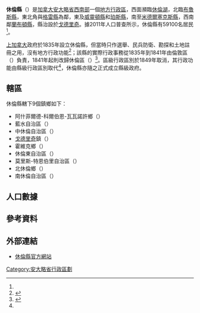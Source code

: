 {{noteTA
| 1 = zh-hans:休伦;zh-hk:曉倫;zh-mo:曉倫;zh-tw:休倫;
| 2 = zh-hans:米德尔塞克斯;zh-hk:美度息士;zh-mo:美度息士;zh-tw:米德爾塞克斯;
| 3 = zh-hans:戈德里奇;zh-hk:哥打列治;zh-mo:哥打列治;zh-tw:戈德里奇;
}}
{{Infobox settlement
|official_name           = 休倫縣
|native_name             = {{lang|en|Huron County}}
|settlement_type         = [[安大略省行政区划|县（上层次）]]
|nickname                =
|motto                   =
|image_skyline           = 
|imagesize               =
|image_caption           = 
|image_flag              =
|image_seal              =
|image_map               = Map of Ontario HURON.svg
|mapsize                 = 280px
|map_caption             = 休倫縣在安大略省的位置
|coordinates_display     = inline,title
|coordinates_region      = CA-ON
|subdivision_type        = 國家
|subdivision_type1       = [[加拿大行政區劃|省]]
|subdivision_name        = {{CAN}}
|subdivision_name1       = {{ON}}
|leader_title            = 
|leader_name             =
|established_title       = 成立
|established_date        = 1835年
|area_footnotes          = <ref name="cp2011a"/>
|area_total_km2          =
|area_land_km2           = 3399.63
|area_water_km2          =
|area_water_percent      =
|area_urban_km2          =
|population_as_of        = 2011年
|population_note         =
|population_total        = 59100
|population_footnotes    = <ref name="cp2011a">{{cite web |url=http://www12.statcan.gc.ca/census-recensement/2011/dp-pd/prof/details/page.cfm?Lang=E&Geo1=CD&Code1=3540&Geo2=PR&Code2=35&Data=Count&SearchText=huron&SearchType=Begins&SearchPR=35&B1=All&Custom=&TABID=1 |title=Huron County census profile |publisher=Statistics Canada |work=Canada 2011 Census |accessdate=2014-03-24 |archive-date=2016-09-14 |archive-url=https://web.archive.org/web/20160914102009/http://www12.statcan.gc.ca/census-recensement/2011/dp-pd/prof/details/page.cfm?Lang=E&Geo1=CD&Code1=3540&Geo2=PR&Code2=35&Data=Count&SearchText=huron&SearchType=Begins&SearchPR=35&B1=All&Custom=&TABID=1 |dead-url=no }}</ref>
|population_metro       =
|population_urban       =
|population_density_km2 = 17.4
|timezone               = [[北美東部時區|EST]]
|utc_offset             = −5
|timezone_DST           = [[北美東部時區|EDT]]
|utc_offset_DST         = −4
|latd=43 |latm=00 |latNS=N
|longd=81 |longm=30 |longEW=W
|elevation_m            =
|website                = [http://www.huroncounty.ca/ huroncounty.ca]
|footnotes              =
}}

'''休倫縣'''（{{lang-en|Huron County}}）是[[加拿大|加拿大]][[安大略省|安大略省]][[南安大略|西南部]]一個[[安大略省行政區劃|地方行政區]]，西面瀕臨[[休倫湖|休倫湖]]，北臨[[布魯斯縣|布魯斯縣]]，東北角與[[格雷縣_(安大略省)|格雷縣]]為鄰，東及[[威靈頓縣|威靈頓縣]]和[[珀斯縣|珀斯縣]]，南至[[米德爾塞克斯縣_(安大略省)|米德爾塞克斯縣]]，西南鄰[[蘭布頓縣|蘭布頓縣]]，縣治設於[[戈德里奇|戈德里奇]]。據2011年人口普查所示，休倫縣有59100名居民<ref name="cp2011a"/>。

[[上加拿大|上加拿大]]政府於1835年設立休倫縣，但當時只作選舉、民兵防衛、勘探和土地註冊之用，沒有地方行政功能<ref name="MoGS">{{cite web |url=http://www.archives.gov.on.ca/en/maps/ontario-districts.aspx |title=The Changing Shape of Ontario: Early Districts and Counties 1788-1899 |work=安大略省政府 |accessdate=2014-03-24 |date=2011-12-28 |archive-date=2014-03-05 |archive-url=https://web.archive.org/web/20140305172430/http://www.archives.gov.on.ca/en/maps/ontario-districts.aspx |dead-url=no }}</ref>；該縣的實際行政事務從1835年到1841年由倫敦區（{{lang|en|District of London}}）負責，1841年起則改歸休倫區（{{lang|en|District of Huron}}）<ref name="MoGS2">{{cite web |url=http://www.archives.gov.on.ca/en/maps/ontario-county-table.aspx |title=The Changing Shape of Ontario: 18th and 19th Century Ontario Counties and Corresponding Districts |work=安大略省政府 |accessdate=2014-03-24 |date=2011-12-28 |archive-date=2014-03-05 |archive-url=https://web.archive.org/web/20140305215104/http://www.archives.gov.on.ca/en/maps/ontario-county-table.aspx |dead-url=no }}</ref>。區級行政區別於1849年取消，其行政功能由縣級行政區別取代<ref name="MoGS"/>，休倫縣亦隨之正式成立縣級政府。

==轄區==
休倫縣轄下9個鎮鄉如下：

*阿什菲爾德-科爾伯恩-瓦瓦諾許鄉（{{lang|en|Township of Ashfield-Colborne-Wawanosh}}）
*藍水自治區（{{lang|en|Municipality of Bluewater}}）
*中休倫自治區（{{lang|en|Municipality of Central Huron}}）
*[[戈德里奇|戈德里奇]]鎮（{{lang|en|Town of Goderich}}）
*霍維克鄉（{{lang|en|Township of Howick}}）
*休倫東自治區（{{lang|en|Municipality of Huron East}}）
*莫里斯-特恩伯里自治區（{{lang|en|Municipality of Morris - Turnberry}}）
*北休倫鄉（{{lang|en|Township of North Huron}}）
*南休倫自治區（{{lang|en|Municipality of South Huron}}）

==人口數據==
{{Canada census
 |location=休倫縣
 |2011_population=59,100 | 2011_pop_delta=-0.4 | 2011_land_area=3399.63 | 2011_pop_density=17.4
 |2011_median_age= | 2011_median_age_m= | 2011_median_age_f=
 |2011_total_pvt_dwell=28,049 | 2011_mean_hh_income= | 2011_access_date=2012-03-26
 |2006_population=59,325 | 2006_pop_delta=-0.6 | 2006_land_area=3396.68 | 2006_pop_density=17.5
 |2006_median_age=42.3 | 2006_median_age_m=41.5 | 2006_median_age_f=43.1
 |2006_total_pvt_dwell=26,922 | 2006_mean_hh_income= | 2006_access_date=2012-03-26
 |2001_population=59,701 | 2001_pop_delta=-0.9 | 2001_land_area=3407.62 | 2001_pop_density=17.5
 |2001_median_age=39.8 | 2001_median_age_m=39.0 | 2001_median_age_f=40.6
 |2001_total_pvt_dwell=26,330 | 2001_mean_hh_income= | 2001_access_date=2012-03-26
}}

==參考資料==
{{reflist}}

==外部連結==
{{Commons category|Huron County, Ontario}}
* {{en}}[http://www.huroncounty.ca/ 休倫縣官方網站] {{Wayback|url=http://www.huroncounty.ca/ |date=20201105050338 }}

[[Category:安大略省行政區劃|Category:安大略省行政區劃]]